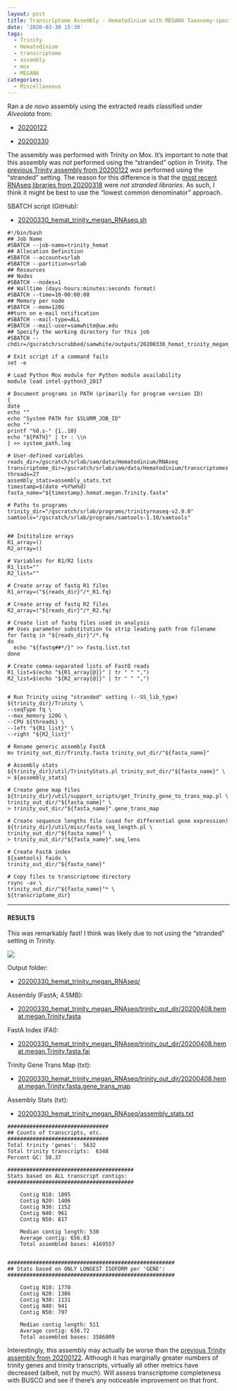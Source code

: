```yaml
---
layout: post
title: Transcriptome Assembly - Hematodinium with MEGAN6 Taxonomy-specific Reads with Trinity on Mox
date: '2020-03-30 15:30'
tags:
  - Trinity
  - Hematodinium
  - transcriptome
  - assembly
  - mox
  - MEGAN6
categories:
  - Miscellaneous
---
```

Ran a _de novo_ assembly using the extracted reads classified under _Alveolata_ from:

- [20200122](https://robertslab.github.io/sams-notebook/2020/01/22/Data-Wrangling-Arthropoda-and-Alveolata-Taxonomic-RNAseq-FastQ-Extractions.html)

- [20200330](https://robertslab.github.io/sams-notebook/2020/03/30/RNAseq-Reads-Extractions-C.bairdi-Taxonomic-Reads-Extractions-with-MEGAN6-on-swoose.html)

The assembly was performed with Trinity on Mox. It's important to note that this assembly was _not_ performed using the "stranded" option in Trinity. The [previous Trinity assembly from 20200122](https://robertslab.github.io/sams-notebook/2020/01/22/Transcriptome-Assembly-Hematodinium-with-MEGAN6-Taxonomy-specific-Reads-with-Trinity-on-Mox.html) _was_ performed using the "stranded" setting. The reason for this difference is that the [most recent RNAseq libraries from 20200318](https://robertslab.github.io/sams-notebook/2020/03/18/Data-Received-C.bairdi-RNAseq-Data-from-Genewiz.html) were _not stranded libraries_. As such, I think it might be best to use the "lowest common denominator" approach.

SBATCH script (GitHub):

- [20200330_hemat_trinity_megan_RNAseq.sh](https://github.com/RobertsLab/sams-notebook/blob/master/sbatch_scripts/20200330_hemat_trinity_megan_RNAseq.sh)


```shell
#!/bin/bash
## Job Name
#SBATCH --job-name=trinity_hemat
## Allocation Definition
#SBATCH --account=srlab
#SBATCH --partition=srlab
## Resources
## Nodes
#SBATCH --nodes=1
## Walltime (days-hours:minutes:seconds format)
#SBATCH --time=10-00:00:00
## Memory per node
#SBATCH --mem=120G
##turn on e-mail notification
#SBATCH --mail-type=ALL
#SBATCH --mail-user=samwhite@uw.edu
## Specify the working directory for this job
#SBATCH --chdir=/gscratch/scrubbed/samwhite/outputs/20200330_hemat_trinity_megan_RNAseq

# Exit script if a command fails
set -e

# Load Python Mox module for Python module availability
module load intel-python3_2017

# Document programs in PATH (primarily for program version ID)
{
date
echo ""
echo "System PATH for $SLURM_JOB_ID"
echo ""
printf "%0.s-" {1..10}
echo "${PATH}" | tr : \\n
} >> system_path.log

# User-defined variables
reads_dir=/gscratch/srlab/sam/data/Hematodinium/RNAseq
transcriptome_dir=/gscratch/srlab/sam/data/Hematodinium/transcriptomes
threads=27
assembly_stats=assembly_stats.txt
timestamp=$(date +%Y%m%d)
fasta_name="${timestamp}.hemat.megan.Trinity.fasta"

# Paths to programs
trinity_dir="/gscratch/srlab/programs/trinityrnaseq-v2.9.0"
samtools="/gscratch/srlab/programs/samtools-1.10/samtools"


## Inititalize arrays
R1_array=()
R2_array=()

# Variables for R1/R2 lists
R1_list=""
R2_list=""

# Create array of fastq R1 files
R1_array=("${reads_dir}"/*_R1.fq)

# Create array of fastq R2 files
R2_array=("${reads_dir}"/*_R2.fq)

# Create list of fastq files used in analysis
## Uses parameter substitution to strip leading path from filename
for fastq in "${reads_dir}"/*.fq
do
  echo "${fastq##*/}" >> fastq.list.txt
done

# Create comma-separated lists of FastQ reads
R1_list=$(echo "${R1_array[@]}" | tr " " ",")
R2_list=$(echo "${R2_array[@]}" | tr " " ",")


# Run Trinity using "stranded" setting (--SS_lib_type)
${trinity_dir}/Trinity \
--seqType fq \
--max_memory 120G \
--CPU ${threads} \
--left "${R1_list}" \
--right "${R2_list}"

# Rename generic assembly FastA
mv trinity_out_dir/Trinity.fasta trinity_out_dir/"${fasta_name}"

# Assembly stats
${trinity_dir}/util/TrinityStats.pl trinity_out_dir/"${fasta_name}" \
> ${assembly_stats}

# Create gene map files
${trinity_dir}/util/support_scripts/get_Trinity_gene_to_trans_map.pl \
trinity_out_dir/"${fasta_name}" \
> trinity_out_dir/"${fasta_name}".gene_trans_map

# Create sequence lengths file (used for differential gene expression)
${trinity_dir}/util/misc/fasta_seq_length.pl \
trinity_out_dir/"${fasta_name}" \
> trinity_out_dir/"${fasta_name}".seq_lens

# Create FastA index
${samtools} faidx \
trinity_out_dir/"${fasta_name}"

# Copy files to transcriptome directory
rsync -av \
trinity_out_dir/"${fasta_name}"* \
${transcriptome_dir}
```

---

#### RESULTS

This was remarkably fast! I think was likely due to not using the "stranded" setting in Trinity.

![](https://github.com/RobertsLab/sams-notebook/blob/master/images/screencaps/20200330_hemat_trinity_megan_RNAseq_runtime.png?raw=true)

Output folder:

- [20200330_hemat_trinity_megan_RNAseq/](https://gannet.fish.washington.edu/Atumefaciens/20200330_hemat_trinity_megan_RNAseq/)


Assembly (FastA; 4.5MB):

- [20200330_hemat_trinity_megan_RNAseq/trinity_out_dir/20200408.hemat.megan.Trinity.fasta](https://gannet.fish.washington.edu/Atumefaciens/20200330_hemat_trinity_megan_RNAseq/trinity_out_dir/20200408.hemat.megan.Trinity.fasta)

FastA Index (FAI):

- [20200330_hemat_trinity_megan_RNAseq/trinity_out_dir/20200408.hemat.megan.Trinity.fasta.fai](https://gannet.fish.washington.edu/Atumefaciens/20200330_hemat_trinity_megan_RNAseq/trinity_out_dir/20200408.hemat.megan.Trinity.fasta.fai)

Trinity Gene Trans Map (txt):

- [20200330_hemat_trinity_megan_RNAseq/trinity_out_dir/20200408.hemat.megan.Trinity.fasta.gene_trans_map](https://gannet.fish.washington.edu/Atumefaciens/20200330_hemat_trinity_megan_RNAseq/trinity_out_dir/20200408.hemat.megan.Trinity.fasta.gene_trans_map)

Assembly Stats (txt):

- [20200330_hemat_trinity_megan_RNAseq/assembly_stats.txt](https://gannet.fish.washington.edu/Atumefaciens/20200330_hemat_trinity_megan_RNAseq/assembly_stats.txt)

```
################################
## Counts of transcripts, etc.
################################
Total trinity 'genes':	5632
Total trinity transcripts:	6348
Percent GC: 50.37

########################################
Stats based on ALL transcript contigs:
########################################

	Contig N10: 1805
	Contig N20: 1406
	Contig N30: 1152
	Contig N40: 961
	Contig N50: 817

	Median contig length: 530
	Average contig: 656.83
	Total assembled bases: 4169557


#####################################################
## Stats based on ONLY LONGEST ISOFORM per 'GENE':
#####################################################

	Contig N10: 1770
	Contig N20: 1386
	Contig N30: 1131
	Contig N40: 941
	Contig N50: 797

	Median contig length: 511
	Average contig: 636.72
	Total assembled bases: 3586009
```

Interestingly, this assembly may actually be worse than the [previous Trinity assembly from 20200122](https://robertslab.github.io/sams-notebook/2020/01/22/Transcriptome-Assembly-Hematodinium-with-MEGAN6-Taxonomy-specific-Reads-with-Trinity-on-Mox.html). Although it has marginally greater numbers of trinity genes and trinity transcripts, virtually all other metrics have decreased (albeit, not by much). Will assess transcriptome completeness with BUSCO and see if there's any noticeable improvement on that front.
